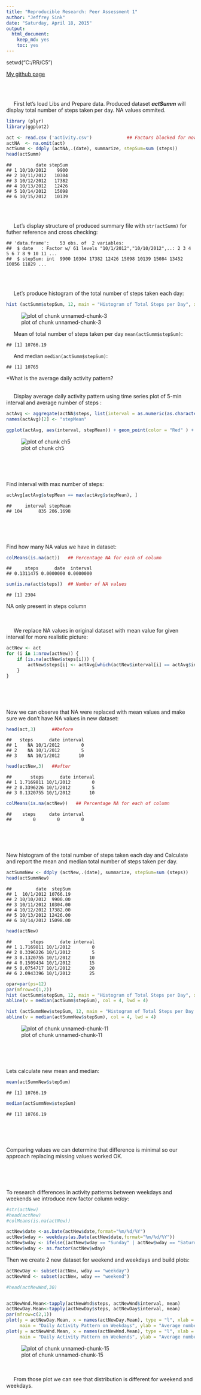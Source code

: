 ```yaml
---
title: "Reproducible Research: Peer Assessment 1"
author: "Jeffrey Sink"
date: "Saturday, April 18, 2015"
output:
  html_document:
    keep_md: yes
    toc: yes
---
```


setwd("C:/RR/C5")

[My github page](https://github.com/dainova/RepData_PeerAssessment1)

<br><br>  


&nbsp;&nbsp;&nbsp;&nbsp;
First let's load Libs and Prepare data. Produced dataset **_actSumm_** will display total number of steps taken per day. NA values ommited.


```r
library (plyr)
library(ggplot2)

act <- read.csv ('activity.csv')             ## Factors blocked for now
actNA  <- na.omit(act)
actSumm <- ddply (actNA,.(date), summarize, stepSum=sum (steps))
head(actSumm)
```

```
##         date stepSum
## 1 10/10/2012    9900
## 2 10/11/2012   10304
## 3 10/12/2012   17382
## 4 10/13/2012   12426
## 5 10/14/2012   15098
## 6 10/15/2012   10139
```
<br><br>  

&nbsp;&nbsp;&nbsp;&nbsp;
Let's display  structure of produced summary file with `str(actSumm)` for futher reference and cross checking:


```
## 'data.frame':	53 obs. of  2 variables:
##  $ date   : Factor w/ 61 levels "10/1/2012","10/10/2012",..: 2 3 4 5 6 7 8 9 10 11 ...
##  $ stepSum: int  9900 10304 17382 12426 15098 10139 15084 13452 10056 11829 ...
```
<br><br>  


&nbsp;&nbsp;&nbsp;&nbsp;
Let's produce histogram of the total number of steps taken each day:


```r
hist (actSumm$stepSum, 12, main = "Histogram of Total Steps per Day", xlab = "Number of steps by ranges ",ylim=c(0,20))
```
![plot of chunk unnamed-chunk-3](figure/unnamed-chunk-3-1.png) 

&nbsp;&nbsp;&nbsp;&nbsp;
Mean of total number of steps taken per day `mean(actSumm$stepSum)`:

```
## [1] 10766.19
```

&nbsp;&nbsp;&nbsp;&nbsp;
And median `median(actSumm$stepSum)`:

```
## [1] 10765
```



*What is the average daily activity pattern?
<br><br>

&nbsp;&nbsp;&nbsp;&nbsp;
Display  average daily activity pattern using time series plot of 5-min interval and average number of steps :



```r
actAvg <- aggregate(actNA$steps, list(interval = as.numeric(as.character(actNA$interval))), FUN = "mean")
names(actAvg)[2] <- "stepMean"

ggplot(actAvg, aes(interval, stepMean)) + geom_point(color = "Red" ) + labs(title = "5 min Interval plot", x = "5-min intervals", y = " Mean of Steps")
```
![plot of chunk ch5](figure/ch5-1.png) 

<br><br>
&nbsp;&nbsp;&nbsp;&nbsp;



Find interval with max  number of steps:


```r
actAvg[actAvg$stepMean == max(actAvg$stepMean), ]
```

```
##     interval stepMean
## 104      835 206.1698
```
<br><br>
&nbsp;&nbsp;&nbsp;&nbsp;



Find how many NA valus we have in dataset:

```r
colMeans(is.na(act))   ## Percentage NA for each of column
```

```
##     steps      date  interval 
## 0.1311475 0.0000000 0.0000000
```

```r
sum(is.na(act$steps))  ## Number of NA values 
```

```
## [1] 2304
```
NA only present in steps column

<br><br>&nbsp;&nbsp;&nbsp;&nbsp;
We replace NA values in original dataset with mean value for given interval for more realistic picture:

```r
actNew <- act 
for (i in 1:nrow(actNew)) {
    if (is.na(actNew$steps[i])) {
        actNew$steps[i] <- actAvg[which(actNew$interval[i] == actAvg$interval), ]$stepMean
    }
}
```
<br><br>&nbsp;&nbsp;&nbsp;&nbsp;


Now we can observe that NA were replaced with mean values and make sure we don't have NA values in new dataset:

```r
head(act,3)      ##before
```

```
##   steps      date interval
## 1    NA 10/1/2012        0
## 2    NA 10/1/2012        5
## 3    NA 10/1/2012       10
```

```r
head(actNew,3)   ##after
```

```
##       steps      date interval
## 1 1.7169811 10/1/2012        0
## 2 0.3396226 10/1/2012        5
## 3 0.1320755 10/1/2012       10
```

```r
colMeans(is.na(actNew))   ## Percentage NA for each of column
```

```
##    steps     date interval 
##        0        0        0
```
<br><br>&nbsp;&nbsp;&nbsp;&nbsp;



New histogram of the total number of steps taken each day and Calculate and report the mean and median total number of steps taken per day. 

```r
actSummNew <- ddply (actNew,.(date), summarize, stepSum=sum (steps))
head(actSummNew)
```

```
##         date  stepSum
## 1  10/1/2012 10766.19
## 2 10/10/2012  9900.00
## 3 10/11/2012 10304.00
## 4 10/12/2012 17382.00
## 5 10/13/2012 12426.00
## 6 10/14/2012 15098.00
```

```r
head(actNew)
```

```
##       steps      date interval
## 1 1.7169811 10/1/2012        0
## 2 0.3396226 10/1/2012        5
## 3 0.1320755 10/1/2012       10
## 4 0.1509434 10/1/2012       15
## 5 0.0754717 10/1/2012       20
## 6 2.0943396 10/1/2012       25
```



```r
opar=par(ps=12) 
par(mfrow=c(1,2))
hist (actSumm$stepSum, 12, main = "Histogram of Total Steps per Day", xlab = "Number of steps by ranges ",ylim=c(0,20))
abline(v = median(actSumm$stepSum), col = 4, lwd = 4)

hist (actSummNew$stepSum, 12, main = "Histogram of Total Steps per Day (no NA)", xlab = "Number of steps by ranges ")
abline(v = median(actSummNew$stepSum), col = 4, lwd = 4)
```
![plot of chunk unnamed-chunk-11](figure/unnamed-chunk-11-1.png) 

<br><br>&nbsp;&nbsp;&nbsp;&nbsp;

Lets calculate new mean and median:

```r
mean(actSummNew$stepSum)
```

```
## [1] 10766.19
```


```r
median(actSummNew$stepSum)
```

```
## [1] 10766.19
```
<br><br>&nbsp;&nbsp;&nbsp;&nbsp;


Comparing values we can determine that difference is minimal so our approach replacing missing values worked OK.


####################################################################################
<br><br>&nbsp;&nbsp;&nbsp;&nbsp;

To research differences in activity patterns between weekdays and weekends we introduce new factor column _wday_:


```r
#str(actNew)
#head(actNew)
#colMeans(is.na(actNew)) 

actNew$date <-as.Date(actNew$date,format="%m/%d/%Y")
actNew$wday <- weekdays(as.Date(actNew$date,format="%m/%d/%Y"))
actNew$wday <- ifelse((actNew$wday == "Sunday" | actNew$wday == "Saturday") ,"weekend", "weekday")
actNew$wday <- as.factor(actNew$wday)
```

Then we create 2 new dataset for weekend and weekdays and build plots:

```r
actNewDay <- subset(actNew, wday == "weekday") 
actNewWnd <- subset(actNew, wday == "weekend") 

#head(actNewWnd,30)


actNewWnd.Mean<-tapply(actNewWnd$steps, actNewWnd$interval, mean)
actNewDay.Mean<-tapply(actNewDay$steps, actNewDay$interval, mean)
par(mfrow=c(2,1))
plot(y = actNewDay.Mean, x = names(actNewDay.Mean), type = "l", xlab = "5-Minute Interval", 
     main = "Daily Activity Pattern on Weekdays", ylab = "Average number of steps")
plot(y = actNewWnd.Mean, x = names(actNewWnd.Mean), type = "l", xlab = "5-Minute Interval", 
     main = "Daily Activity Pattern on Weekends", ylab = "Average number of steps", )
```

![plot of chunk unnamed-chunk-15](figure/unnamed-chunk-15-1.png) 

<br><br>&nbsp;&nbsp;&nbsp;&nbsp;
From those plot we can see that distribution is different for weekend and weekdays.


